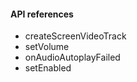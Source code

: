 <PlatformWrapper platform="web">

#### API references

* <Link to="{{Global.API_REF_WEB_ROOT}}/interfaces/iagorartc.html#createscreenvideotrack">createScreenVideoTrack</Link>
* <Link to="{{Global.API_REF_WEB_ROOT}}/interfaces/ilocalaudiotrack.html#setvolume">setVolume</Link>
* <Link to="{{Global.API_REF_WEB_ROOT}}/interfaces/iagorartc.html#onaudioautoplayfailed">onAudioAutoplayFailed</Link>
* <Link to="{{Global.API_REF_WEB_ROOT}}/interfaces/ilocalvideotrack.html#setenabled">setEnabled</Link>

</PlatformWrapper>
